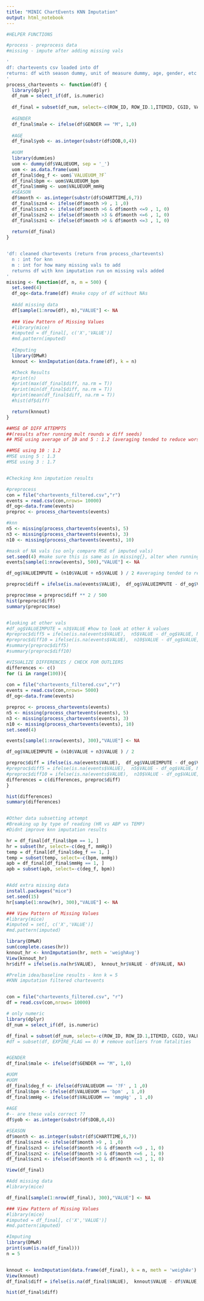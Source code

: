 ```yaml
---
title: "MINIC ChartEvents KNN Imputation"
output: html_notebook
---
```


```r
#HELPER FUNCTIONS

#process - preprocess data
#missing - impute after adding missing vals

'
df: chartevents csv loaded into df
returns: df with season dummy, unit of measure dummy, age, gender, etc (all numeric) 
'
process_chartevents <- function(df) {
  library(dplyr)
  df_num = select_if(df, is.numeric)
  
  df_final = subset(df_num, select=-c(ROW_ID, ROW_ID.1,ITEMID, CGID, VALUENUM, ERROR, SUBJECT_ID.1 )) #HADM_ID, ICUSTAY_ID, 
  
  #GENDER
  df_final$male <- ifelse(df$GENDER == "M", 1,0)
  
  #AGE
  df_final$yob <- as.integer(substr(df$DOB,0,4))
  
  #UOM
  library(dummies)
  uom <- dummy(df$VALUEUOM, sep = '_')
  uom <- as.data.frame(uom)
  df_final$deg_f <- uom$`VALUEUOM_?F`
  df_final$bpm <- uom$VALUEUOM_bpm
  df_final$mmHg <- uom$VALUEUOM_mmHg
  #SEASON
  df$month <- as.integer(substr(df$CHARTTIME,6,7))
  df_final$szn4 <- ifelse(df$month >9 , 1 ,0)
  df_final$szn3 <- ifelse(df$month >6 & df$month <=9 , 1, 0)
  df_final$szn2 <- ifelse(df$month >3 & df$month <=6 , 1, 0)
  df_final$szn1 <- ifelse(df$month >0 & df$month <=3 , 1, 0)
  
  return(df_final)
}


'df: cleaned chartevents (return from process_chartevents)
  n : int for knn
  m : int for how many missing vals to add
  returns df with knn imputation run on missing vals added
'
missing <- function(df, n, m = 500) {
  set.seed(4)
  df_og<-data.frame(df) #make copy of df without NAs
  
  #Add missing data
  df[sample(1:nrow(df), m),"VALUE"] <- NA
  
  ### View Pattern of Missing Values
  #library(mice)
  #imputed = df_final[, c('X','VALUE')]
  #md.pattern(imputed)
  
  #Imputing
  library(DMwR)
  knnout <- knnImputation(data.frame(df), k = n)

  #Check Results
  #print(n)
  #print(max(df_final$diff, na.rm = T))
  #print(min(df_final$diff, na.rm = T))
  #print(mean(df_final$diff, na.rm = T))
  #hist(df$diff)

  return(knnout)
}
```

```r
##MSE OF DIFF ATTEMPTS 
##(results after running mult rounds w diff seeds)
## MSE using average of 10 and 5 : 1.2 (averaging tended to reduce worst case error in imputation results)

##MSE using 10 : 1.2
#MSE using 5 : 1.3
#MSE using 3 : 1.7


#Checking knn imputation results

#preprocess
con = file("chartevents_filtered.csv","r")
events = read.csv(con,nrows= 10000)
df_og<-data.frame(events) 
preproc <- process_chartevents(events)

#knn 
n5 <- missing(process_chartevents(events), 5)
n3 <- missing(process_chartevents(events), 3)
n10 <- missing(process_chartevents(events), 10)

#mask of NA vals (so only compare MSE of imputed vals)
set.seed(4) #make sure this is same as in missing{}, alter when running mult tests
events[sample(1:nrow(events), 500),"VALUE"] <- NA

df_og$VALUEIMPUTE = (n10$VALUE + n5$VALUE ) / 2 #averaging tended to reduce std deviation/outliers of imputation results

preproc$diff = ifelse(is.na(events$VALUE),  df_og$VALUEIMPUTE - df_og$VALUE, NA)

preproc$mse = preproc$diff ** 2 / 500
hist(preproc$diff)
summary(preproc$mse)


#looking at other vals
#df_og$VALUEIMPUTE = n3$VALUE #how to look at other k values
#preproc$diff5 = ifelse(is.na(events$VALUE),  n5$VALUE - df_og$VALUE, NA)
#preproc$diff10 = ifelse(is.na(events$VALUE),  n10$VALUE - df_og$VALUE, NA)
#summary(preproc$diff5)
#summary(preproc$diff10)


```

```r
#VISUALIZE DIFFERENCES / CHECK FOR OUTLIERS 
differences <- c()
for (i in range(100)){
  
con = file("chartevents_filtered.csv","r")
events = read.csv(con,nrows= 5000)
df_og<-data.frame(events) 

preproc <- process_chartevents(events)
n5 <- missing(process_chartevents(events), 5)
n3 <- missing(process_chartevents(events), 3)
n10 <- missing(process_chartevents(events), 10)
set.seed(4)

events[sample(1:nrow(events), 300),"VALUE"] <- NA

df_og$VALUEIMPUTE = (n10$VALUE + n3$VALUE ) / 2

preproc$diff = ifelse(is.na(events$VALUE),  df_og$VALUEIMPUTE - df_og$VALUE, NA)
#preproc$diff5 = ifelse(is.na(events$VALUE),  n5$VALUE - df_og$VALUE, NA)
#preproc$diff10 = ifelse(is.na(events$VALUE),  n10$VALUE - df_og$VALUE, NA)
differences = c(differences, preproc$diff)
}

hist(differences)
summary(differences)
```



```r

```

```r
#Other data subsetting attempt 
#Breaking up by type of reading (HR vs ABP vs TEMP)
#Didnt improve knn imputation results

hr = df_final[df_final$bpm == 1, ]
hr = subset(hr, select=-c(deg_f, mmHg))
temp = df_final[df_final$deg_f == 1, ]
temp = subset(temp, select=-c(bpm, mmHg))
apb = df_final[df_final$mmHg == 1, ]
apb = subset(apb, select=-c(deg_f, bpm))


#Add extra missing data
install.packages("mice")
set.seed(15)
hr[sample(1:nrow(hr), 300),"VALUE"] <- NA

### View Pattern of Missing Values
#library(mice)
#imputed = set[, c('X','VALUE')]
#md.pattern(imputed)

library(DMwR)
sum(complete.cases(hr))
knnout_hr <- knnImputation(hr, meth = 'weighAvg')
View(knnout_hr)
hr$diff = ifelse(is.na(hr$VALUE),  knnout_hr$VALUE - df$VALUE, NA)
```


```r
#Prelim idea/baseline results - knn k = 5
#KNN imputation filtered chartevents


con = file("chartevents_filtered.csv", "r")
df = read.csv(con,nrows= 10000)

# only numeric
library(dplyr)
df_num = select_if(df, is.numeric)

df_final = subset(df_num, select=-c(ROW_ID, ROW_ID.1,ITEMID, CGID, VALUENUM, ERROR, SUBJECT_ID.1 )) #HADM_ID, ICUSTAY_ID, 
#df = subset(df, EXPIRE_FLAG == 0) # remove outliers from fatalities 


#GENDER
df_final$male <- ifelse(df$GENDER == "M", 1,0)

#UOM
#UOM
df_final$deg_f <- ifelse(df$VALUEUOM == '?F' , 1 ,0)
df_final$bpm <- ifelse(df$VALUEUOM == 'bpm' , 1 ,0)
df_final$mmHg <- ifelse(df$VALUEUOM == 'mmgHg' , 1 ,0)
 
#AGE
#-- are these vals correct ??
df$yob <- as.integer(substr(df$DOB,0,4))

#SEASON
df$month <- as.integer(substr(df$CHARTTIME,6,7))
df_final$szn4 <- ifelse(df$month >9 , 1 ,0)
df_final$szn3 <- ifelse(df$month >6 & df$month <=9 , 1, 0)
df_final$szn2 <- ifelse(df$month >3 & df$month <=6 , 1, 0)
df_final$szn1 <- ifelse(df$month >0 & df$month <=3 , 1, 0)

View(df_final)

#Add missing data
#library(mice)

df_final[sample(1:nrow(df_final), 300),"VALUE"] <- NA

### View Pattern of Missing Values
#library(mice)
#imputed = df_final[, c('X','VALUE')]
#md.pattern(imputed)

#Imputing
library(DMwR)
print(sum(is.na(df_final)))
n = 5


knnout <- knnImputation(data.frame(df_final), k = n, meth = 'weighAv')
View(knnout)
df_final$diff = ifelse(is.na(df_final$VALUE),  knnout$VALUE - df$VALUE, NA)

hist(df_final$diff)




```

